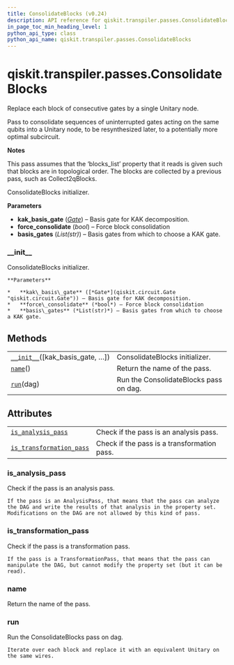 ```yaml
---
title: ConsolidateBlocks (v0.24)
description: API reference for qiskit.transpiler.passes.ConsolidateBlocks in qiskit v0.24
in_page_toc_min_heading_level: 1
python_api_type: class
python_api_name: qiskit.transpiler.passes.ConsolidateBlocks
---
```


<span id="qiskit-transpiler-passes-consolidateblocks" />

# qiskit.transpiler.passes.ConsolidateBlocks

<Class id="qiskit.transpiler.passes.ConsolidateBlocks" isDedicatedPage={true} github="https://github.com/qiskit/qiskit/tree/stable/0.16/qiskit/transpiler/passes/optimization/consolidate_blocks.py" signature="ConsolidateBlocks(*args, **kwargs)" modifiers="class">
  Replace each block of consecutive gates by a single Unitary node.

  Pass to consolidate sequences of uninterrupted gates acting on the same qubits into a Unitary node, to be resynthesized later, to a potentially more optimal subcircuit.

  **Notes**

  This pass assumes that the ‘blocks\_list’ property that it reads is given such that blocks are in topological order. The blocks are collected by a previous pass, such as Collect2qBlocks.

  ConsolidateBlocks initializer.

  **Parameters**

  *   **kak\_basis\_gate** ([*Gate*](qiskit.circuit.Gate "qiskit.circuit.Gate")) – Basis gate for KAK decomposition.
  *   **force\_consolidate** (*bool*) – Force block consolidation
  *   **basis\_gates** (*List(str)*) – Basis gates from which to choose a KAK gate.

  ### \_\_init\_\_

  <Function id="qiskit.transpiler.passes.ConsolidateBlocks.__init__" signature="__init__(kak_basis_gate=None, force_consolidate=False, basis_gates=None)">
    ConsolidateBlocks initializer.

    **Parameters**

    *   **kak\_basis\_gate** ([*Gate*](qiskit.circuit.Gate "qiskit.circuit.Gate")) – Basis gate for KAK decomposition.
    *   **force\_consolidate** (*bool*) – Force block consolidation
    *   **basis\_gates** (*List(str)*) – Basis gates from which to choose a KAK gate.
  </Function>

  ## Methods

  |                                                                                                                                                  |                                        |
  | ------------------------------------------------------------------------------------------------------------------------------------------------ | -------------------------------------- |
  | [`__init__`](#qiskit.transpiler.passes.ConsolidateBlocks.__init__ "qiskit.transpiler.passes.ConsolidateBlocks.__init__")(\[kak\_basis\_gate, …]) | ConsolidateBlocks initializer.         |
  | [`name`](#qiskit.transpiler.passes.ConsolidateBlocks.name "qiskit.transpiler.passes.ConsolidateBlocks.name")()                                   | Return the name of the pass.           |
  | [`run`](#qiskit.transpiler.passes.ConsolidateBlocks.run "qiskit.transpiler.passes.ConsolidateBlocks.run")(dag)                                   | Run the ConsolidateBlocks pass on dag. |

  ## Attributes

  |                                                                                                                                                                    |                                             |
  | ------------------------------------------------------------------------------------------------------------------------------------------------------------------ | ------------------------------------------- |
  | [`is_analysis_pass`](#qiskit.transpiler.passes.ConsolidateBlocks.is_analysis_pass "qiskit.transpiler.passes.ConsolidateBlocks.is_analysis_pass")                   | Check if the pass is an analysis pass.      |
  | [`is_transformation_pass`](#qiskit.transpiler.passes.ConsolidateBlocks.is_transformation_pass "qiskit.transpiler.passes.ConsolidateBlocks.is_transformation_pass") | Check if the pass is a transformation pass. |

  ### is\_analysis\_pass

  <Attribute id="qiskit.transpiler.passes.ConsolidateBlocks.is_analysis_pass">
    Check if the pass is an analysis pass.

    If the pass is an AnalysisPass, that means that the pass can analyze the DAG and write the results of that analysis in the property set. Modifications on the DAG are not allowed by this kind of pass.
  </Attribute>

  ### is\_transformation\_pass

  <Attribute id="qiskit.transpiler.passes.ConsolidateBlocks.is_transformation_pass">
    Check if the pass is a transformation pass.

    If the pass is a TransformationPass, that means that the pass can manipulate the DAG, but cannot modify the property set (but it can be read).
  </Attribute>

  ### name

  <Function id="qiskit.transpiler.passes.ConsolidateBlocks.name" signature="name()">
    Return the name of the pass.
  </Function>

  ### run

  <Function id="qiskit.transpiler.passes.ConsolidateBlocks.run" signature="run(dag)">
    Run the ConsolidateBlocks pass on dag.

    Iterate over each block and replace it with an equivalent Unitary on the same wires.
  </Function>
</Class>

